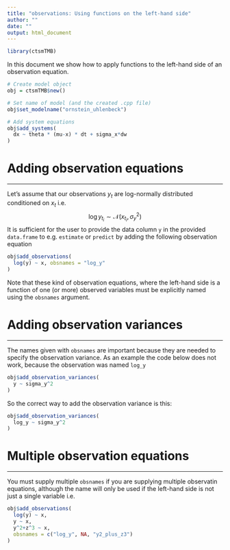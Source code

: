```yaml
---
title: "observations: Using functions on the left-hand side"
author: ""
date: ""
output: html_document
---
```


```r
library(ctsmTMB)
```

In this document we show how to apply functions to the left-hand side of an observation equation.

```r
# Create model object
obj = ctsmTMB$new()

# Set name of model (and the created .cpp file)
obj$set_modelname("ornstein_uhlenbeck")

# Add system equations
obj$add_systems(
  dx ~ theta * (mu-x) * dt + sigma_x*dw
)
```

# Adding observation equations

---

Let's assume that our observations $y_{t}$ are log-normally distributed conditioned on $x_{t}$ i.e.
$$
\log y_{t_{i}} \sim \mathcal{N}(x_{t_{i}},\sigma_{y}^{2})
$$
It is sufficient for the user to provide the data column `y` in the provided `data.frame` to e.g. `estimate` or `predict` by adding the following observation equation

```r
obj$add_observations(
  log(y) ~ x, obsnames = "log_y"
)
```

Note that these kind of observation equations, where the left-hand side is a function of one (or more) observed variables must be explicitly named using the `obsnames` argument.

# Adding observation variances

---

The names given with `obsnames` are important because they are needed to specify the observation variance. As an example the code below does not work, because the observation was named `log_y`

```r
obj$add_observation_variances(
  y ~ sigma_y^2
)
```

So the correct way to add the observation variance is this:
```r
obj$add_observation_variances(
  log_y ~ sigma_y^2
)
```

# Multiple observation equations

---

You must supply multiple `obsnames` if you are supplying multiple observatin equations, although the name will only be used if the left-hand side is not just a single variable i.e.
```r
obj$add_observations(
  log(y) ~ x,
  y ~ x,
  y^2+z^3 ~ x,
  obsnames = c("log_y", NA, "y2_plus_z3")
)
```

